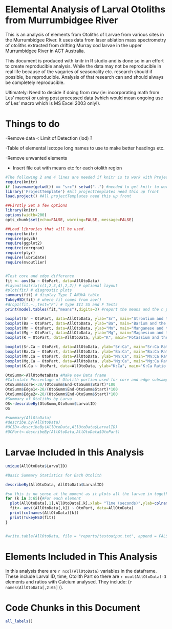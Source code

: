 Elemental Analysis of Larval Otoliths from  Murrumbidgee River
==============================================================
This is an analysis of elements from Otoliths of Larvae from various sites in the Murrumbidgee River. It uses data from laser ablation mass spectrometry of otoliths extracted from drifting Murray cod larvae in the upper Murrumbidgee River in ACT Australia.

This document is produced with knitr in R studio and is done so in an effort to create reproducible analysis. While the data may not be reproducible in real life because of the vagaries of seasonality etc. research should if possible, be reproducible. Analysis of that research can and should always be completely reproducible.

Ultimately: Need to decide if doing from raw (ie: incorporating math from Les' macro) or using post processed data (which would mean ongoing use of Les' macro which is MS Excel 2003 only!). 

Things to do
============

-Remove data < Limit of Detection (lod)  ?

-Table of elemental isotope long names to use to make better headings etc. 

-Remove unwanted elements

- Insert file out with means etc for each otolith region
```r
#The following 2 and 4 lines are needed if knitr is to work with ProjectTemplate.
require(knitr)
if (basename(getwd()) == "src") setwd("..") #needed to get knitr to work with project template
library('ProjectTemplate') #All projectTemplates need this up front
load.project() #All projectTemplates need this up front
``` 

```r
##Firstly Set a few options
library(knitr)
options(width=200)
opts_chunk$set(echo=FALSE, warning=FALSE, message=FALSE)

##Load libraries that will be used.
require(knitr)
require(psych)
require(ggplot2)
require(corrgram)
require(plyr)
require(lubridate)
require(mvoutlier)


#Test core and edge difference
fit <- aov(Ba ~ OtoPart, data=AllOtoData)
#layout(matrix(c(1,2,3,4),2,2)) # optional layout 
#plot(fit) # diagnostic plots
summary(fit) # display Type I ANOVA table
TukeyHSD(fit) # where fit comes from aov()
#drop1(fit,~.,test="F") # type III SS and F Tests
print(model.tables(fit,"means"),digits=3) #report the means and the n per group

boxplot(Sr ~ OtoPart, data=AllOtoData, ylab="Sr", main="Strontium and the Otolith Region")
boxplot(Ba ~ OtoPart, data=AllOtoData, ylab="Ba", main="Barium and the Otolith Region")
boxplot(Mn ~ OtoPart, data=AllOtoData, ylab="Mn", main="Manganese and the Otolith Region")
boxplot(Mg ~ OtoPart, data=AllOtoData, ylab="Mg", main="Magnesium and the Otolith Region")
boxplot(K ~ OtoPart, data=AllOtoData, ylab="K", main="Potassium and the Otolith Region")

boxplot(Sr.Ca ~ OtoPart, data=AllOtoData, ylab="Sr:Ca", main="Sr:Ca Ratio and the Otolith Region")
boxplot(Ba.Ca ~ OtoPart, data=AllOtoData, ylab="Ba:Ca", main="Ba:Ca Ratio and the Otolith Region")
boxplot(Mn.Ca ~ OtoPart, data=AllOtoData, ylab="Mn:Ca", main="Mn:Ca Ratio and the Otolith Region")
boxplot(Mg.Ca ~ OtoPart, data=AllOtoData, ylab="Mg:Ca", main="Mg:Ca Ratio and the Otolith Region")
boxplot(K.Ca ~ OtoPart, data=AllOtoData, ylab="K:Ca", main="K:Ca Ratio and the Otolith Region")
```

```r
OtoSumm<-AllOtoMetaData #Make new Data frame
#Calculate Percentage of Otolith portion used for core and edge subsampling.
OtoSumm$core<-30/(OtoSumm$End-OtoSumm$Start)*100
OtoSumm$Edge1<-20/(OtoSumm$End-OtoSumm$Start)*100
OtoSumm$Edge2<-20/(OtoSumm$End-OtoSumm$Start)*100
#Summary of Otoliths by Larva
OS<-describeBy(OtoSumm,OtoSumm$LarvalID)
OS
```


```r

#summary(AllOtoData)
#describe.by(AllOtoData)
#OCID<-describeBy(AllOtoData,AllOtoData$LarvalID)
#OCPart<-describeBy(AllOtoData,AllOtoData$OtoPart)
```


Larvae Included in this Analysis
================================
```r

unique(AllOtoData$LarvalID)

#Basic Summary Statistics for Each Otolith

describeBy(AllOtoData, AllOtoData$LarvalID)
```

```r
#so this is no sense at the moment as it plots all the larvae in together over time....
for (k in 3:65){#For each element
  plot(AllOtoData[,1],AllOtoData[,k],xlab= "Time (seconds)",ylab=colnames(AllOtoData)[k])
  fit<- aov((AllOtoData[,k]) ~ OtoPart, data=AllOtoData)
  print(colnames(AllOtoData)[k])
  print(TukeyHSD(fit))
}

```


```r

  
```

```r
#write.table(AllOtoData, file = "reports/testoutput.txt", append = FALSE)

```
 

Elements Included in This Analysis
==================================

In this analysis there are `r ncol(AllOtoData)` variables in the dataframe. These include Larval ID, time, Otolith Part so there are `r ncol(AllOtoData)-3` elements and ratios with Calcium analysed. They include: (`r names(AllOtoData[,2:65])`).


Code Chunks in this Document
============================

```r
all_labels()
```

